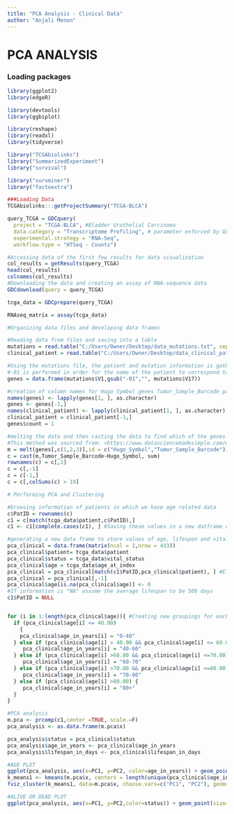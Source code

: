 ---
title: "PCA Analysis - Clinical Data"
author: "Anjali Menon"
---
# PCA ANALYSIS

### Loading packages
```{r}
library(ggplot2)
library(edgeR)

library(devtools)
library(ggbiplot)

library(reshape)
library(readxl)
library(tidyverse)

library("TCGAbiolinks")
library("SummarizedExperiment")
library("survival")

library("survminer")
library("factoextra")

###Loading Data
TCGAbiolinks:::getProjectSummary("TCGA-BLCA")

query_TCGA = GDCquery(
  project = "TCGA-BLCA", #Bladder Urothelial Carcinoma
  data.category = "Transcriptome Profiling", # parameter enforced by GDCquery
  experimental.strategy = "RNA-Seq",
  workflow.type = "HTSeq - Counts")

#Accessing data of the first few results for data visualization
col_results = getResults(query_TCGA)
head(col_results) 
colnames(col_results)
#Downloading the data and creating an assay of RNA-sequence data 
GDCdownload(query = query_TCGA)

tcga_data = GDCprepare(query_TCGA)

RNAseq_matrix = assay(tcga_data)

#Organizing data files and developing data frames

#Reading data from files and saving into a table
mutations = read.table("C:/Users/Owner/Desktop/data_mutations.txt", sep = "\t")
clinical_patient = read.table("C:/Users/Owner/Desktop/data_clinical_patient.txt",sep = "\t")

#Using the mutations file, the patient and mutation information is gathered. 
#-01 is performed in order for the name of the patient to correspond to the clinical_patient matrix. 
genes = data.frame(mutations$V1,gsub("-01","", mutations$V17))

#creation of column names for Hugo Symbol genes Tumor_Sample_Barcode patient genes
names(genes) <- lapply(genes[1, ], as.character)
genes <- genes[-1,] 
names(clinical_patient) <- lapply(clinical_patient[1, ], as.character)
clinical_patient = clinical_patient[-1,]
genes$count = 1

#melting the data and then casting the data to find which of the genes are predominantly being mutated
#This method was sourced from: <https://www.datasciencemadesimple.com/melting-casting-r/>
m = melt(genes[,c(1,2,3)],id = c("Hugo_Symbol","Tumor_Sample_Barcode"))
c = cast(m,Tumor_Sample_Barcode~Hugo_Symbol, sum)
rownames(c) = c[,1]
c = c[,-1] 
c = c[-1,]
c = c[,colSums(c) > 10]

# Performing PCA and Clustering

#browsing information of patients in which we have age related data
c$PatID = rownames(c)
c1 = c[match(tcga_data$patient,c$PatID),]
c1 <- c1[complete.cases(c1), ] #Saving these values in a new datframe c1

#generating a new data frame to store values of age, lifespan and vital status of the patient 
pca_clinical = data.frame(matrix(ncol = 1,nrow = 433))
pca_clinical$patient= tcga_data$patient 
pca_clinical$status = tcga_data$vital_status
pca_clinical$age = tcga_data$age_at_index
pca_clinical = pca_clinical[match(c1$PatID,pca_clinical$patient), ] #Eliminate variables that do not have information to avoid out of bounds matrix 
pca_clinical = pca_clinical[,-1]
pca_clinical$age[is.na(pca_clinical$age)] <- 0
#If information is "NA" assume the average lifespan to be 500 days 
c1$PatID = NULL


for (i in 1:length(pca_clinical$age)){ #Creating new groupings for each age sector 
  if (pca_clinical$age[i] <= 40.00) 
    {
    pca_clinical$age_in_years[i] = "0-40" 
  } else if (pca_clinical$age[i] > 40.00 && pca_clinical$age[i] <= 60.00) {
     pca_clinical$age_in_years[i] = "40-60"  
  } else if (pca_clinical$age[i] >60.00 && pca_clinical$age[i] <=70.00) {
     pca_clinical$age_in_years[i] = "60-70"  
  } else if (pca_clinical$age[i] >70.00 && pca_clinical$age[i] <=80.00) {
     pca_clinical$age_in_years[i] = "70-80"  
  } else if (pca_clinical$age[i] >80.00) {
     pca_clinical$age_in_years[i] = "80+"  
  }
}

#PCA analysis 
m.pca <- prcomp(c1,center =TRUE, scale.=F)
pca_analysis <- as.data.frame(m.pca$x)

pca_analysis$status = pca_clinical$status
pca_analysis$age_in_years <- pca_clinical$age_in_years
pca_analysis$lifespan_in_days <- pca_clinical$lifespan_in_days

#AGE PLOT
ggplot(pca_analysis, aes(x=PC1, y=PC2, color=age_in_years)) + geom_point(size=1,aes(shape=status))+ ylim(c(-3,6)) + xlim(c(-3.5,3))
k_means1 <- kmeans(m.pca$x, centers = length(unique(pca_clinical$age_in_years))) #Kmeans of data points 
fviz_cluster(k_means1, data=m.pca$x, choose.vars=c("PC1", "PC2"), geom="point" ) #Clustering 

#ALIVE OR DEAD PLOT
ggplot(pca_analysis, aes(x=PC1, y=PC2,color=status)) + geom_point(size=1) +ylim(c(-5,5)) +xlim(c(-2.5,2))

```
